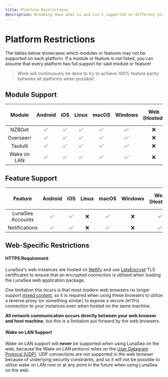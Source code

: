 ```yaml
---
title: Platform Restrictions
description: Breaking down what is and isn't supported on different platforms
---
```


# Platform Restrictions

The tables below showcases which modules or features may not be supported on each platform. If a module or feature is not listed, you can assume that every platform has full support for said module or feature!

> Work will continuously be done to try to achieve 100% feature parity between all platforms when possible!

## Module Support

|   Module    | Android | iOS | Linux | macOS | Windows | Web (Hosted) | Web (Self-Hosted) |
| :---------: | :-----: | :-: | :---: | :---: | :-----: | :----------: | :---------------: |
|   NZBGet    |   ✅    | ✅  |  ✅   |  ✅   |   ✅    |      ❌      |        ❌         |
|  Overseerr  |   ✅    | ✅  |  ✅   |  ✅   |   ✅    |      ❌      |        ❌         |
|  Tautulli   |   ✅    | ✅  |  ✅   |  ✅   |   ✅    |      ❌      |        ❌         |
| Wake on LAN |   ✅    | ✅  |  ✅   |  ✅   |   ✅    |      ❌      |        ❌         |

## Feature Support

|     Feature      | Android | iOS | Linux | macOS | Windows | Web (Hosted) | Web (Self-Hosted) |
| :--------------: | :-----: | :-: | :---: | :---: | :-----: | :----------: | :---------------: |
| LunaSea Accounts |   ✅    | ✅  |  ❌   |  ✅   |   ❌    |      ✅      |        ❌         |
|  Notifications   |   ✅    | ✅  |  ❌   |  ✅   |   ❌    |      ✅      |        ❌         |

## Web-Specific Restrictions

#### HTTPS Requirement

LunaSea's web instances are hosted on [Netlify](https://www.netlify.com) and use [LetsEncrypt](https://letsencrypt.org/) TLS certificates to ensure that an encrypted connection is utilized when loading the LunaSea web application package.

One limitation this incurs is that most modern web browsers no longer support [mixed content](https://developer.mozilla.org/en-US/docs/Web/Security/Mixed_content), so it is required when using these browsers to utilize a reverse proxy (or something similar) to expose a secure (`HTTPS`) connection to your instances even when hosted on the same machine.

**All network communication occurs directly between your web browser and host machine**, but this is a limitation put forward by the web browsers.

#### Wake on LAN Support

Wake on LAN support will **never** be supported when using LunaSea on the web, because the Wake on LAN protocol relies on the [User Datagram Protocol (UDP)](https://en.wikipedia.org/wiki/User_Datagram_Protocol). UDP connections are not supported in the web browser because of underlying security constraints, and so it will not be possible to utilize wake on LAN now or at any point in the future when using LunaSea on the web.
